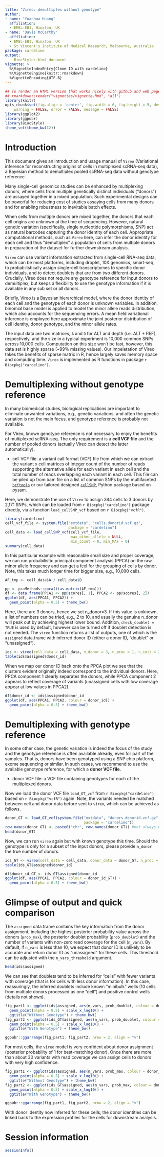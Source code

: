 ```yaml
---
title: "Vireo: demultiplex without genotype"
author:
- name: "Yuanhua Huang"
  affiliation:
  - EMBL-EBI, Hinxton, UK
- name: "Davis McCarthy"
  affiliation: 
  - EMBL-EBI, Hinxton, UK
  - St Vincent's Institute of Medical Research, Melbourne, Australia
package: cardelino
output:
    BiocStyle::html_document
vignette: >
  %\VignetteIndexEntry{Clone ID with cardelino}
  %\VignetteEngine{knitr::rmarkdown}
  %VignetteEncoding{UTF-8}
---
```



```r
## To render an HTML version that works nicely with github and web pages, do:
## rmarkdown::render("vignettes/vignette.Rmd", "all")
library(knitr)
opts_chunk$set(fig.align = 'center', fig.width = 6, fig.height = 5, dev = 'png',
    warning = FALSE, error = FALSE, message = FALSE)
library(ggplot2)
library(ggpubr)
library(BiocStyle)
theme_set(theme_bw(12))
```

# Introduction

This document gives an introduction and usage manual of `Vireo` (Variational 
inference for reconstructing origins of cells in multiplexed scRNA-seq data), a
Bayesian method to demultiplex pooled scRNA-seq data without genotype reference.

Many single-cell genomics studies can be enhanced by multiplexing donors, where 
cells from multiple genetically distinct individuals ("donors") are assayed 
together in a mixed population. Such experimental designs can be powerful for 
reducing cost of studies assaying cells from many donors and for enabling 
robustness to inevitable batch effects. 

When cells from multiple donors are mixed together, the donors that each cell 
origins are unknown at the time of sequencing. However, natural genetic 
variation (specifically, single nucleotide polymorphisms, SNP) act as natural 
barcodes capturing the donor identity of each cell. Appropriate computational 
methods, such as `Vireo` here, can infer the donor identity for each cell and 
thus "demultiplex" a population of cells from multiple donors in preparation of 
the dataset for further downstream analysis. 

`Vireo` can use variant information extracted from single-cell RNA-seq data, 
which can be most platforms, including droplet, 10X genomics, smart-seq, to probabilistically assign single-cell transcriptomes to specific donor 
individuals, and to detect doublets that are from two different donors. 
Crucially, Vireo does not require any genotype reference for input donors to 
demultiplex, but keeps a flexibility to use the genotype information 
if it is available in any sub set or all donors.

Briefly, Vireo is a Bayesian hierarchical model, where the donor identity of 
each cell and the genotype of each donor is unknown variables. In addition, 
binomial base model is applied to model the minor allele reads distribution, 
which also accounts for the sequencing errors. A mean field variational 
inference is employed here approximate the joint posterior distribution of cell 
identity, donor genotype, and the minor allele rates.

The input data are two matrices, `A` and `D` for ALT and depth (i.e. ALT + REF), 
respectively, and the size in a typical experiment is 10,000 common SNPs across 
10,000 cells. Computation on this size won't be fast, however, this data set is 
highly sparse (~99% missing values). Our impeletation of Vireo takes the 
benefits of sparse matrix in R, hence largely saves memory space and computing 
time. `Vireo` is implemented as R functions in package `r Biocpkg("cardelino")`.


# Demultiplexing without genotype reference

In many biomedical studies, biological replications are important to eliminate 
unwanted variations, e.g., genetic variations, and often the genetic variation 
is not the main focus, and genotype reference is probably not available.

For Vireo, known genotype reference is not necessary to enjoy the benefits of 
multiplexed scRNA-seq. The only requirement is a **cell VCF file** and the 
number of pooled donors (actually Vireo can detect the latter automatically).

* cell VCF file: a variant call format (VCF) file from which we can extract 
the variant x cell matrices of integer count of the number of reads supporting
the alternative allele for each variant in each cell and the total number of 
reads overlapping each variant in each cell. This file can be piled up from bam
file on a list of common SNPs by the multifaceted
[`bcftools`](http://www.htslib.org/doc/bcftools.html) or our tailored designed 
[`cellSNP`](https://github.com/huangyh09/cellSNP), Python package based on pysam.

Here, we demonstrate the use of `Vireo` to assign 384 cells to 3 donors by 2,171 
SNPs, which can be loaded from `r Biocpkg("cardelino")` package directly, via a 
function `load_cellSNP_vcf` based on `r Biocpkg("vcfR")`.


```r
library(cardelino)
cell_vcf_file <- system.file("extdata", "cells.donorid.vcf.gz",
                             package = "cardelino")
cell_data <- load_cellSNP_vcf(cell_vcf_file, 
                              max_other_allele = NULL, 
                              min_count = 0, min_MAF = 0)
summary(cell_data)
```

In this particular example with reasonable small size and proper coverage, we 
can run probabilistic principal component analysis (PPCA) on the raw minor 
allele frequency and can get a feel for the grouping of cells by donor. Note, 
this takes much longer time for bigger size, e.g., 10,000 cells.

```r
AF_tmp <- cell_data$A / cell_data$D

pp <- pcaMethods::ppca(t(as.matrix(AF_tmp)))
df <- data.frame(PPCA1 <- pp@scores[, 1], PPCA2 <- pp@scores[, 2])
ggplot(df, aes(PPCA1, PPCA2)) +
  geom_point(alpha = 0.5) + theme_bw()
```

Here, there are 3 donors, hence we set n_donor=3. If this value is unknown, a 
list of numbers can be tried, e.g., 2 to 10, and usually the genuine n_donor 
will peak out by achieving highest lower bound. Addition, `check_doublet = TRUE`
is used by default, however can be turned off if doublet detection is not needed. 
The `vireo` function returns a list of outputs, one of which is the `assigned` data.frame with inferred donor ID (either a donor ID, "doublet" or "unassigned").

```r
ids <- vireo(cell_data = cell_data, n_donor = 3, n_proc = 1, n_init = 2)
table(ids$assigned$donor_id)
```

When we map our donor ID back onto the PPCA plot we see that the clusters 
evident originally indeed correspond to the individual donors. Here, PPCA 
component 1 clearly separates the donors, while PPCA component 2 appears to 
reflect coverage of variants (unassigned cells with low coverage appear at low 
values in PPCA2).

```r
df$donor_id <- ids$assigned$donor_id
ggplot(df, aes(PPCA1, PPCA2, colour = donor_id)) +
  geom_point(alpha = 0.5) + theme_bw()
```


# Demultiplexing with genotype reference

In some other case, the genetic variation is indeed the focus of the study and 
the genotype reference is often available already, even for part of the samples.
That is, donors have been genotyped using a SNP chip platform, exome sequencing 
or similar. In such cases, we recommend to use the available genotype reference, 
for which a **donor VCF file**. 

* donor VCF file: a VCF file containing genotypes for each of the multiplexed
donors.

Now we load the donor VCF file `load_GT_vcf` from `r Biocpkg("cardelino")` based
on `r Biocpkg("vcfR")` again. Note, the variants needed be matched between cell
and donor data before sent to `vireo`, which can be achieved as follows.

```r
donor_GT <- load_GT_vcf(system.file("extdata", "donors.donorid.vcf.gz", 
                                    package = "cardelino"))
row.names(donor_GT) <- paste0("chr", row.names(donor_GT)) #not always necessary
head(donor_GT)
```


Now, we can run `vireo` again but with known genotype this time. Should the 
genotype is only for a subset of the input donors, please provide `n_donor` the
true number of donors.

```r
ids_GT <- vireo(cell_data = cell_data, donor_data = donor_GT, n_proc = 1)
table(ids_GT$assigned$donor_id)

df$donor_id_GT <- ids_GT$assigned$donor_id
ggplot(df, aes(PPCA1, PPCA2, colour = donor_id_GT)) +
  geom_point(alpha = 0.5) + theme_bw()
```


# Glimpse of output and quick comparison

The `assigned` data.frame contains the key information from the donor 
assignment, including the highest posterior probability value across the donors
(`prob_max`), the posterior doublet probability (`prob_doublet`) and the 
number of variants with non-zero read coverage for the cell (`n_vars`). By 
default, if `n_vars` is less than 10, we expect that donor ID is unlikely to be
accurate and return donor ID as "unassigned" for these cells. This threshold 
can be adjusted with the `n_vars_threshold` argument.

```r
head(ids$assigned)
```

We can see that doublets tend to be inferred for "cells" with fewer variants 
with coverage (that is for cells with less donor information). In this case, 
reassuringly, the inferred doublets include known "minibulk" wells (10 cells 
from multiple donors processed as one "cell") and positive control wells 
(details not shown).

```r
fig_part1 <- ggplot(ids$assigned, aes(n_vars, prob_doublet, colour = donor_id)) +
  geom_point(alpha = 0.5) + scale_x_log10() + 
  ggtitle("Without Genotype") + theme_bw()
fig_part2 <- ggplot(ids_GT$assigned, aes(n_vars, prob_doublet, colour = donor_id)) +
  geom_point(alpha = 0.5) + scale_x_log10() + 
  ggtitle("With Genotype") + theme_bw()

ggpubr::ggarrange(fig_part1, fig_part2, nrow = 2, align = "v")
```

For most cells, the `vireo` model is very confident about donor assignment
(posterior probability of 1 for best-matching donor). Once there are more than
about 30 variants with read coverage we can assign cells to donors with very 
high confidence.

```r
fig_part1 <- ggplot(ids$assigned, aes(n_vars, prob_max, colour = donor_id)) +
  geom_point(alpha = 0.5) + scale_x_log10() + 
  ggtitle("Without Genotype") + theme_bw()
fig_part2 <- ggplot(ids_GT$assigned, aes(n_vars, prob_max, colour = donor_id)) +
  geom_point(alpha = 0.5) + scale_x_log10() + 
  ggtitle("With Genotype") + theme_bw()

ggpubr::ggarrange(fig_part1, fig_part2, nrow = 2, align = "v")
```

With donor identity now inferred for these cells, the donor identities can be
linked back to the expression profiles for the cells for downstream analysis.



# Session information {.unnumbered}

```r
sessionInfo()
```
